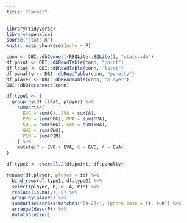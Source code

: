 ```yaml
---
title: "Career"
---
```


```r
library(tidyverse)
library(openxlsx)
source("stats.R")
knitr::opts_chunk$set(echo = F)
```

```r
conn <- DBI::dbConnect(RSQLite::SQLite(), "stats.sdb")
df.point <- DBI::dbReadTable(conn, "point")
df.lstat <- DBI::dbReadTable(conn, "lstat")
df.penalty <- DBI::dbReadTable(conn, "penalty")
df.player <- DBI::dbReadTable(conn, "player")
DBI::dbDisconnect(conn)
```

```r
df.type1 <- (
  group_by(df.lstat, player) %>%
    summarise(
      EVG = sum(G), EVA = sum(A),
      PPG = sum(PPG), PPA = sum(PPA),
      SHG = sum(SHG), SHA = sum(SHA),
      GWG = sum(GWG),
      PIM = sum(PIM)
    ) %>%
    mutate(P = EVG + EVA, G = EVG, A = EVA)
)

df.type2 <- overall.2(df.point, df.penalty)

rename(df.player, player = id) %>%
  bind_rows(df.type1, df.type2) %>%
  select(player, P, G, A, PIM) %>%
  replace(is.na(.), 0) %>%
  group_by(player) %>%
  summarise(across(matches("[A-Z]+", ignore.case = F), sum)) %>%
  arrange(desc(P)) %>%
  datatableize()
```
